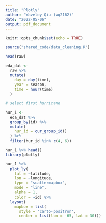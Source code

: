 ```yaml
---
title: "Plotly"
author: "Waveley Qiu (wq2162)"
date: "2022-05-06"
output: pdf_document
---
```


```r
knitr::opts_chunk$set(echo = TRUE)
```

```r
source("shared_code/data_cleaning.R")
```

```r
head(raw)

eda_dat <-
  raw %>%
  mutate(
    day = day(time),
    year = season,
    time = hour(time)
  )

# select first hurricane

hur_1 <- 
  eda_dat %>%
  group_by(id) %>%
  mutate(
    hur_id = cur_group_id()
  ) %>%
  filter(hur_id %in% c(4, 6))
```


```r
hur_1 %>% head()
library(plotly)

hur_1 %>% 
  plot_ly(
    lat = ~latitude, 
    lon = ~longitude, 
    type = "scattermapbox", 
    mode = "line", 
    alpha = 1,
    color = ~id) %>% 
  layout(
    mapbox = list(
      style = 'carto-positron',
      center = list(lon = -65, lat = 30)))
```


